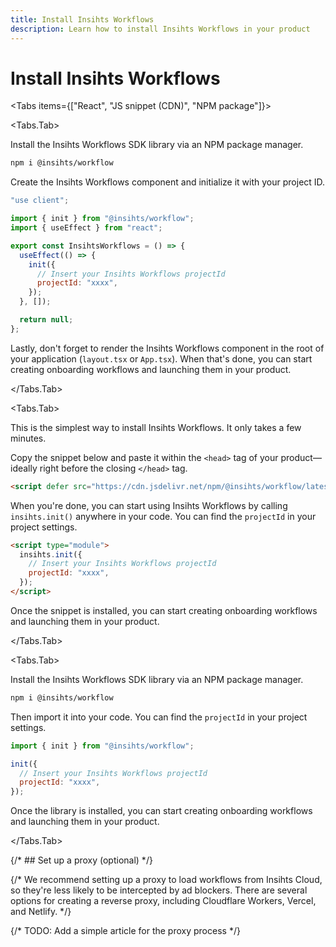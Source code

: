 ```yaml
---
title: Install Insihts Workflows
description: Learn how to install Insihts Workflows in your product
---
```



# Install Insihts Workflows

<Tabs items={["React", "JS snippet (CDN)", "NPM package"]}>

<Tabs.Tab>

Install the Insihts Workflows SDK library via an NPM package manager.

```sh npm2yarn
npm i @insihts/workflow
```

Create the Insihts Workflows component and initialize it with your project ID.

```jsx
"use client";

import { init } from "@insihts/workflow";
import { useEffect } from "react";

export const InsihtsWorkflows = () => {
  useEffect(() => {
    init({
      // Insert your Insihts Workflows projectId
      projectId: "xxxx",
    });
  }, []);

  return null;
};
```

Lastly, don't forget to render the Insihts Workflows component in the root of your application (`layout.tsx` or `App.tsx`). When that's done, you can start creating onboarding workflows and launching them in your product.

</Tabs.Tab>

<Tabs.Tab>

This is the simplest way to install Insihts Workflows. It only takes a few minutes.

Copy the snippet below and paste it within the `<head>` tag of your product—ideally right before the closing `</head>` tag.

```html
<script defer src="https://cdn.jsdelivr.net/npm/@insihts/workflow/latest/index.global.js"></script>
```

When you're done, you can start using Insihts Workflows by calling `insihts.init()` anywhere in your code. You can find the `projectId` in your project settings.

```html
<script type="module">
  insihts.init({
    // Insert your Insihts Workflows projectId
    projectId: "xxxx",
  });
</script>
```

Once the snippet is installed, you can start creating onboarding workflows and launching them in your product.

</Tabs.Tab>

<Tabs.Tab>

Install the Insihts Workflows SDK library via an NPM package manager.

```sh npm2yarn
npm i @insihts/workflow
```

Then import it into your code. You can find the `projectId` in your project settings.

```js
import { init } from "@insihts/workflow";

init({
  // Insert your Insihts Workflows projectId
  projectId: "xxxx",
});
```

Once the library is installed, you can start creating onboarding workflows and launching them in your product.

</Tabs.Tab>

</Tabs>

{/* ## Set up a proxy (optional) */}

{/* We recommend setting up a proxy to load workflows from Insihts Cloud, so they're less likely to be intercepted by ad blockers. There are several options for creating a reverse proxy, including Cloudflare Workers, Vercel, and Netlify. */}

{/* TODO: Add a simple article for the proxy process */}
